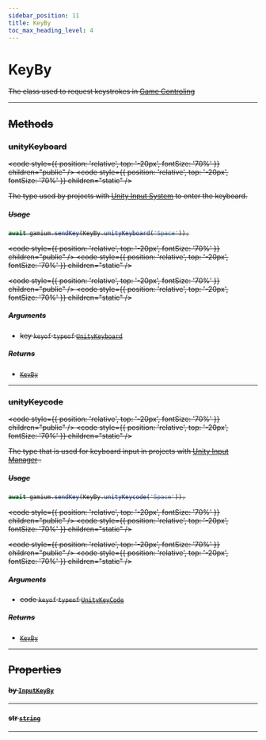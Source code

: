 ```yaml
---
sidebar_position: 11
title: KeyBy
toc_max_heading_level: 4
---
```


# KeyBy <s generated />

The class used to request keystrokes in [Game Controling](gamium/client/typescript/game-control)

<hr class="solid" /> <s generated />

## Methods <s generated />

### unityKeyboard <s generated />

<s childtag /> <code
  style={{ position: 'relative', top: '-20px', fontSize: '70%' }}
  children="public"
/> <code
  style={{ position: 'relative', top: '-20px', fontSize: '70%' }}
  children="static"
/> <s generated />

The type used by projects with [Unity Input System]( https://docs.unity3d.com/Packages/com.unity.inputsystem@latest) to enter the keyboard.

##### Usage

```ts
await gamium.sendKey(KeyBy.unityKeyboard('Space'));
```

<s childtag /> <code
  style={{ position: 'relative', top: '-20px', fontSize: '70%' }}
  children="public"
/> <code
  style={{ position: 'relative', top: '-20px', fontSize: '70%' }}
  children="static"
/> <s generated />

<s childtag /> <code
  style={{ position: 'relative', top: '-20px', fontSize: '70%' }}
  children="public"
/> <code
  style={{ position: 'relative', top: '-20px', fontSize: '70%' }}
  children="static"
/> <s generated />

##### Arguments <s generated />

- key `keyof` `typeof` [`UnityKeyboard`](../enums/unity-keyboard) <s generated />

##### Returns <s generated />

- [`KeyBy`](key-by) <s generated />

<hr class="solid" /> <s generated />

### unityKeycode <s generated />

<s childtag /> <code
  style={{ position: 'relative', top: '-20px', fontSize: '70%' }}
  children="public"
/> <code
  style={{ position: 'relative', top: '-20px', fontSize: '70%' }}
  children="static"
/> <s generated />

The type that is used for keyboard input in projects with [Unity Input Manager]( https://docs.unity3d.com/Manual/class-InputManager.html) .

##### Usage

```ts
await gamium.sendKey(KeyBy.unityKeycode('Space'));
```

<s childtag /> <code
  style={{ position: 'relative', top: '-20px', fontSize: '70%' }}
  children="public"
/> <code
  style={{ position: 'relative', top: '-20px', fontSize: '70%' }}
  children="static"
/> <s generated />

<s childtag /> <code
  style={{ position: 'relative', top: '-20px', fontSize: '70%' }}
  children="public"
/> <code
  style={{ position: 'relative', top: '-20px', fontSize: '70%' }}
  children="static"
/> <s generated />

##### Arguments <s generated />

- code `keyof` `typeof` [`UnityKeyCode`](../enums/unity-key-code) <s generated />

##### Returns <s generated />

- [`KeyBy`](key-by) <s generated />

<hr class="solid" /> <s generated />

## Properties <s generated />

#### by [`InputKeyBy`](../enums/input-key-by) <s generated />

<hr class="solid" /> <s generated />

#### str [`string`]( https://developer.mozilla.org/en-US/docs/Web/JavaScript/Reference/Global_Objects/String) <s generated />

<hr class="solid" /> <s generated />
